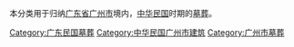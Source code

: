 本分类用于归纳[[广东省|广东省]][[广州市|广州市]]境内，[[中华民国|中华民国]]时期的[[墓葬|墓葬]]。

[[Category:广东民国墓葬|Category:广东民国墓葬]]
[[Category:中华民国广州市建筑|Category:中华民国广州市建筑]]
[[Category:广州市墓葬|Category:广州市墓葬]]